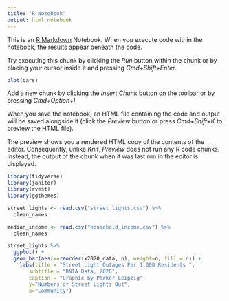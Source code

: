 ```yaml
---
title: "R Notebook"
output: html_notebook
---
```


This is an [R Markdown](http://rmarkdown.rstudio.com) Notebook. When you execute code within the notebook, the results appear beneath the code. 

Try executing this chunk by clicking the *Run* button within the chunk or by placing your cursor inside it and pressing *Cmd+Shift+Enter*. 

```r
plot(cars)
```

Add a new chunk by clicking the *Insert Chunk* button on the toolbar or by pressing *Cmd+Option+I*.

When you save the notebook, an HTML file containing the code and output will be saved alongside it (click the *Preview* button or press *Cmd+Shift+K* to preview the HTML file). 

The preview shows you a rendered HTML copy of the contents of the editor. Consequently, unlike *Knit*, *Preview* does not run any R code chunks. Instead, the output of the chunk when it was last run in the editor is displayed.

```r
library(tidyverse)
library(janitor)
library(rvest)
library(ggthemes)

street_lights <- read.csv("street_lights.csv") %>% 
  clean_names

median_income <- read.csv("household_income.csv") %>% 
  clean_names

street_lights %>% 
  ggplot() +
  geom_bar(aes(x=reorder(x2020_data, n), weight=n, fill = n)) +
    labs(title = "Street Light Outages Per 1,000 Residents ", 
       subtitle = "BNIA Data, 2020",
       caption = "Graphic by Parker Leipzig",
       y="Numbers of Street Lights Out",
       x="Community")

```